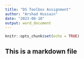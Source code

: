 ```yaml
---
title: "DS Toolbox Assignment"
author: "Arshad Hussain"
date: "2023-08-10"
output: word_document
---
```


```r
knitr::opts_chunk$set(echo = TRUE)
```

## This is a markdown file